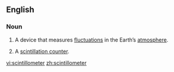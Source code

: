 ==English==

===Noun===
{{wikipedia}}
{{en-noun}}

# {{context|physics}} A device that measures [[fluctuation]]s in the Earth’s [[atmosphere]].
# {{physics}} A [[scintillation counter]].

[[vi:scintillometer]]
[[zh:scintillometer]]